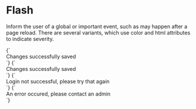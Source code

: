 
<Meta title="Atoms/Flash" />

# Flash

Inform the user of a global or important event, such as may happen after a page reload. There are several variants, which use color and html attributes to indicate severity.

<Canvas isColumn>
  <Story name="Flash (brand-1)">
    {`
      <div class="u-padding-l--y a-flash--positive" aria-live="polite">
        <div class="a-content">
          Changes successfully saved
        </div>
      </div>
    `}
  </Story>
  <Story name="Flash (positive)">
    {`
      <div class="u-padding-l--y a-flash--positive" aria-live="polite">
        <div class="a-content">
          Changes successfully saved
        </div>
      </div>
    `}
  </Story>
  <Story name="Flash (warning)">
    {`
      <div class="u-padding-l--y a-flash--warning" aria-live="polite">
        <div class="a-content">
          Login not successful, please try that again
        </div>
      </div>
    `}
  </Story>
  <Story name="Flash (danger)">
    {`
      <div class="u-padding-l--y a-flash--danger" role="alert">
        <div class="a-content">
          An error occured, please contact an admin
        </div>
      </div>
    `}
  </Story>
</Canvas>
